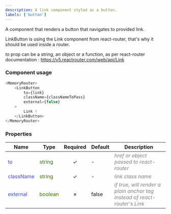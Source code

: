 ```yaml
---
description: A link component styled as a button.
labels: ['button']
---
```



A component that renders a button that navigates to provided link.

LinkButton is using the Link component from react-router, that's why it should be used inside a router.

_to_ prop can be a string, an object or a function, as per react-router documentation : https://v5.reactrouter.com/web/api/Link

### Component usage
```js
<MemoryRouter>
    <LinkButton 
        to={link}
        className={classNameToPass}
        external={false}
    >
        Link !
    </LinkButton>
</MemoryRouter>
```

### Properties
| **Name**      | **Type** | **Required** | **Default** | **Description** |
| ----------- | ----------- | :-----------: | ----------- | ----------- |
| <font color='#4646c6'>to</font> | <font color="#397300">string</font> | &check; | - | <font color="grey">*href or object passed to react-router*</font> |
| <font color='#4646c6'>className</font> | <font color="#397300">string</font> | &check; | - | <font color="grey">*link class name*</font> |
| <font color='#4646c6'>external</font> | <font color="#397300">boolean</font> | &cross; | false | <font color="grey">*if _true_, will render a plain anchor tag instead of react-router's Link*</font> |